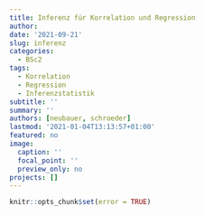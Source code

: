 ```yaml
---
title: Inferenz für Korrelation und Regression
author: 
date: '2021-09-21'
slug: inferenz
categories:
  - BSc2
tags:
  - Korrelation
  - Regression
  - Inferenzstatistik
subtitle: ''
summary: ''
authors: [neubauer, schroeder]
lastmod: '2021-01-04T13:13:57+01:00'
featured: no
image:
  caption: ''
  focal_point: ''
  preview_only: no
projects: []
---
```


```r
knitr::opts_chunk$set(error = TRUE)
```

